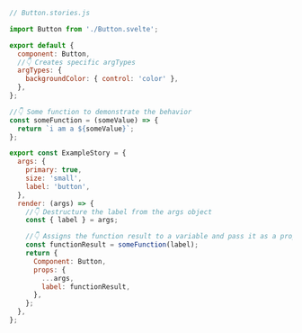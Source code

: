 ```js
// Button.stories.js

import Button from './Button.svelte';

export default {
  component: Button,
  //👇 Creates specific argTypes
  argTypes: {
    backgroundColor: { control: 'color' },
  },
};

//👇 Some function to demonstrate the behavior
const someFunction = (someValue) => {
  return `i am a ${someValue}`;
};

export const ExampleStory = {
  args: {
    primary: true,
    size: 'small',
    label: 'button',
  },
  render: (args) => {
    //👇 Destructure the label from the args object
    const { label } = args;

    //👇 Assigns the function result to a variable and pass it as a prop into the component
    const functionResult = someFunction(label);
    return {
      Component: Button,
      props: {
        ...args,
        label: functionResult,
      },
    };
  },
};
```
